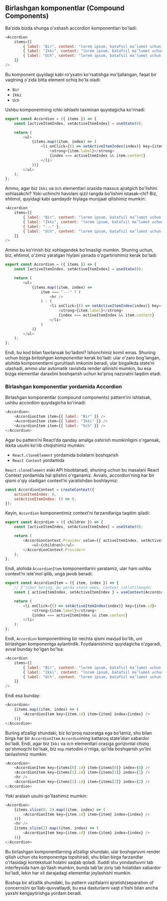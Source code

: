 ## Birlashgan komponentlar (Compound Components)

Ba’zida bizda shunga o'xshash accordion komponentlari bo'ladi:
``` js copy
<Accordion
    items={[
        { label: "Bir", content: "lorem ipsum, batafsil ma’lumot uchun: https://bir.com" },
        { label: "Ikki", content: "lorem ipsum, batafsil ma’lumot uchun: https://ikki.com" },
        { label: "Uch", content: "lorem ipsum, batafsil ma’lumot uchun: https://uch.com" },
    ]}
/>
```

Bu komponent quyidagi kabi ro'yxatni ko'rsatishga mo'ljallangan, faqat bir vaqtning o'zida bitta element ochiq bo'la oladi:
 - `Bir`
 - `Ikki`
 - `Uch`

 Ushbu komponentning ichki ishlashi taxminan quyidagicha ko'rinadi:
``` js copy
export const Accordion = ({ items }) => {
    const [activeItemIndex, setActiveItemIndex] = useState(0);

    return (
        <ul>
            {items.map((item, index) => (
                <li onClick={() => setActiveItemIndex(index)} key={item.id}>
                    <strong>{item.label}</strong>
                    {index === activeItemIndex && item.content}
                </li>
            ))}
        </ul>
    );
};
```

Ammo, agar biz `Ikki` va `Uch` elementlari orasida maxsus ajratgich bo'lishini xohlasakchi? Yoki uchinchi havolani qizil rangda bo'lishini istasak-chi? Biz, ehtimol, quyidagi kabi qandaydir hiylaga murojaat qilishimiz mumkin:
``` js copy
<Accordion
    items={[
        { label: "Bir", content: "lorem ipsum, batafsil ma’lumot uchun: https://bir.com" },
        { label: "Ikki", content: "lorem ipsum, batafsil ma’lumot uchun: https://ikki.com" },
        { label: "---" },
        { label: "Uch", content: "lorem ipsum, batafsil ma’lumot uchun: https://uch.com" },
    ]}
/>
```

Ammo bu ko'rinish biz xohlagandek bo'lmasligi mumkin. Shuning uchun, biz, ehtimol, o'zimiz yaratgan hiylani yanada o'zgartirishimiz kerak bo'ladi:
``` js copy
export const Accordion = ({ items }) => {
    const [activeItemIndex, setActiveItemIndex] = useState(0);

    return (
        <ul>
            {items.map((item, index) =>
                item === "---" ? (
                    <hr />
                ) : (
                    <li onClick={() => setActiveItemIndex(index)} key={item.id}>
                        <strong>{item.label}</strong>
                        {index === activeItemIndex && item.content}
                    </li>
                )
            )}
        </ul>
    );
};
```

Endi, bu kod bilan faxrlansak bo'ladimi? Ishonchimiz komil emas. Shuning uchun bizga *birlashgan komponentlar* kerak bo'ladi: ular o'zaro bog'langan, alohida komponentlarni guruhlash imkonini beradi, ular birgalikda state’ni ulashadi, ammo ular avtomatik ravishda render qilinishi mumkin, bu esa bizga elementlar daraxtini boshqarish uchun ko'proq nazoratni taqdim etadi.

### Birlashgan komponentlar yordamida Accordion
Birlashgan komponentlar (compound components) pattern’ini ishlatsak, ushbu accordion quyidagicha ko'rinadi:
``` js copy
<Accordion>
    <AccordionItem item={{ label: "Bir" }} />
    <AccordionItem item={{ label: "Ikki" }} />
    <AccordionItem item={{ label: "Uch" }} />
</Accordion>
```

Agar bu pattern’ni React’da qanday amalga oshirish mumkinligini o'rgansak, ikkita usulni ko'rib chiqishimiz mumkin:
- `React.cloneElement` yordamida bolalarni boshqarish
- `React Context` yordamida

`React.cloneElement` eski API hisoblanadi, shuning uchun bu masalani React Context yordamida hal qilishni o'rganamiz. Avvalo, accordion’ning har bir qismi o'qiy oladigan context’ni yaratishdan boshlaymiz:
``` js copy
const AccordionContext = createContext({
    activeItemIndex: 0,
    setActiveItemIndex: () => 0,
});
```

Keyin, `Accordion` komponentimiz context’ni farzandlariga taqdim qiladi:
``` js copy
export const Accordion = ({ children }) => {
    const [activeItemIndex, setActiveItemIndex] = useState(0);

    return (
        <AccordionContext.Provider value={{ activeItemIndex, setActiveItemIndex }}>
            <ul>{children}</ul>
        </AccordionContext.Provider>
    );
};
```

Endi, alohida `AccordionItem` komponentlarini yaratamiz, ular ham ushbu context’ni iste'mol qilib, unga javob beradi:
``` js copy
export const AccordionItem = ({ item, index }) => {
    // E’tibor bering, bu yerda state emas, context ishlatilmoqda!
    const { activeItemIndex, setActiveItemIndex } = useContext(AccordionContext);

    return (
        <li onClick={() => setActiveItemIndex(index)} key={item.id}>
            <strong>{item.label}</strong>
            {index === activeItemIndex && item.content}
        </li>
    );
};
```

Endi, `Accordion` komponentining bir nechta qismi mavjud bo'lib, uni birlashgan komponentga aylantirdik.
Foydalanishimiz quyidagicha o'zgaradi, avval bunday bo'lgan bo'lsa:
``` js copy
<Accordion
    items={[
        { label: "Bir", content: "lorem ipsum, batafsil ma’lumot uchun: https://bir.com" },
        { label: "Ikki", content: "lorem ipsum, batafsil ma’lumot uchun: https://ikki.com" },
        { label: "Uch", content: "lorem ipsum, batafsil ma’lumot uchun: https://uch.com" },
    ]}
/>
```

Endi esa bunday:
``` js copy
<Accordion>
    {items.map((item, index) => (
        <AccordionItem key={item.id} item={item} index={index} />
    ))}
</Accordion>
```

Buning afzalligi shundaki, biz ko'proq nazoratga ega bo'lamiz, shu bilan birga har bir `AccordionItem` `Accordion`ning kattaroq state’idan xabardor bo'ladi. Endi, agar biz `Ikki` va `Uch` elementlari orasiga gorizontal chiziq qo'shmoqchi bo'lsak, biz `map` metodini o'rniga, qo'lda boshqarish yo'lini tanlashimiz mumkin:
``` js copy
<Accordion>
    <AccordionItem key={items[0].id} item={items[0]} index={0} />
    <AccordionItem key={items[1].id} item={items[1]} index={1} />
    <hr />
    <AccordionItem key={items[2].id} item={items[2]} index={2} />
</Accordion>
```

Yoki aralash usulni qo'llashimiz mumkin:
``` js copy
<Accordion>
    {items.slice(0, 2).map((item, index) => (
        <AccordionItem key={item.id} item={item} index={index} />
    ))}
    <hr />
    {items.slice(2).map((item, index) => (
        <AccordionItem key={item.id} item={item} index={index} />
    ))}
</Accordion>
```

Bu birlashgan komponentlarning afzalligi shundaki, ular boshqaruvni render qilish uchun ota komponentga topshiradi, shu bilan birga farzandlar o'rtasidagi kontekstual holatni saqlab qoladi. Xuddi shu yondashuvni tab interfeysida ham qo'llash mumkin, bunda tab’lar joriy tab holatidan xabardor bo'ladi, lekin har xil darajadagi elementlar joylashishi mumkin.

Boshqa bir afzallik shundaki, bu pattern vazifalarni ajratish(separation of concerns)ni qo'llab-quvvatlaydi, bu esa dasturlarni vaqt o'tishi bilan ancha yaxshi kengaytirishga yordam beradi.
